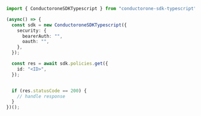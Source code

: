 ```typescript Get.ts
import { ConductoroneSDKTypescript } from "conductorone-sdk-typescript";

(async() => {
  const sdk = new ConductoroneSDKTypescript({
    security: {
      bearerAuth: "",
      oauth: "",
    },
  });

  const res = await sdk.policies.get({
    id: "<ID>",
  });


  if (res.statusCode == 200) {
    // handle response
  }
})();
```
